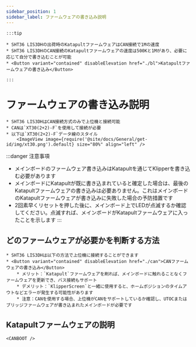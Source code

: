 ```yaml
---
sidebar_position: 1
sidebar_label: ファームウェアの書き込み説明
---
```



    :::tip

    * SHT36 LIS3DHの出荷時のKatapultファームウェアはCAN接続で1Mの速度
    * SHT36 LIS3DHのCAN接続のKatapultファームウェアの速度は500Kと1Mがあり、必要に応じて自分で書き込むことが可能
    * <Button variant="contained" disableElevation href="./bl">Katapultファームウェアの書き込み</Button>

    :::

# ファームウェアの書き込み説明

    * SHT36 LIS3DHはCAN接続方式のみで上位機と接続可能
    * CANは`XT30(2+2)-F`を使用して接続が必要
    * 以下は`XT30(2+2)-F`データ線のスタイル
        <ImageView image={require('@site/docs/General/get-id/img/xt30.png').default} size="80%" align="left" />

:::danger 注意事項
* メインボードのファームウェア書き込みはKatapultを通じてKlipperを書き込む必要があります
* メインボードにKatapultが既に書き込まれていると確定した場合は、最後のKatapultファームウェアの書き込みは必要ありません。これはメインボードのKatapultファームウェアが書き込みに失敗した場合の予防措置です
* 2回素早くリセットを押した後に、メインボード上でLEDが点滅するか確認してください。点滅すれば、メインボードがKatapultファームウェアに入ったことを示します
:::

## どのファームウェアが必要かを判断する方法

    * SHT36 LIS3DHは以下の方法で上位機に接続することができます
    * <Button variant="contained" disableElevation href="./can">CANファームウェアの書き込み</Button>
        * メリット：`Katapult`ファームウェアを刷れば、メインボードに触れることなくファームウェアを更新でき、バス接続もサポート
        * デメリット：`KlipperScreen`と一緒に使用すると、ホームポジションのタイムアウトなどエラーが発生する可能性があります
        * 注意：CANを使用する場合、上位機がCANをサポートしているか確認し、UTOCまたはブリッジファームウェアが書き込まれたメインボードが必要です


## Katapultファームウェアの説明

    <CANBOOT />